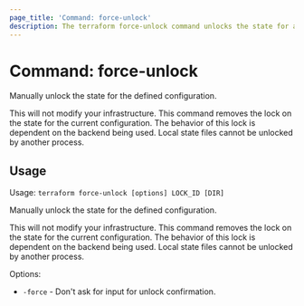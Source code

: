 ```yaml
---
page_title: 'Command: force-unlock'
description: The terraform force-unlock command unlocks the state for a configuration. It does not modify your infrastructure.
---
```


# Command: force-unlock

Manually unlock the state for the defined configuration.

This will not modify your infrastructure. This command removes the lock on the
state for the current configuration. The behavior of this lock is dependent
on the backend being used. Local state files cannot be unlocked by another
process.

## Usage

Usage: `terraform force-unlock [options] LOCK_ID [DIR]`

Manually unlock the state for the defined configuration.

This will not modify your infrastructure. This command removes the lock on the
state for the current configuration. The behavior of this lock is dependent
on the backend being used. Local state files cannot be unlocked by another
process.

Options:

*  `-force` -  Don't ask for input for unlock confirmation.
